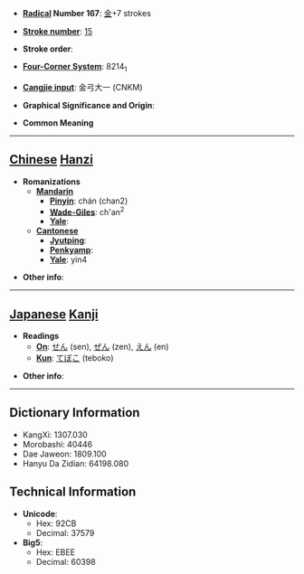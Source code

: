 * '''[[Wiktionary:Chinese radical index| Radical]] Number 167''': [[Wiktionary:Chinese radical index 金|金]]+7 strokes

* '''[[Wiktionary:Chinese total strokes index|Stroke number]]''': [[Wiktionary:Chinese total strokes index 15|15]]

* '''Stroke order''': 

* '''[[Wiktionary:Chinese four corner index|Four-Corner System]]''': 8214<sub>1</sub>

* '''[[Wiktionary:Chinese Cangjie index|Cangjie input]]''': 金弓大一 (CNKM)

* '''Graphical Significance and Origin''': 

* '''Common Meaning'''

----

== [[Chinese]] [[Hanzi]] ==

* '''Romanizations'''
** '''[[Mandarin]]'''
*** '''[[Pinyin]]''': chán (chan2)
*** '''[[Wade-Giles]]''': ch'an<sup>2</sup>
*** '''[[Yale]]''': 
** '''[[Cantonese]]'''
*** '''[[Jyutping]]''':
*** '''[[Penkyamp]]''': 
*** '''[[Yale]]''': yin4

* '''Other info''': 

----

== [[Japanese]] [[Kanji]] ==

* '''Readings'''
** '''[[On]]''': [[せん]] (sen), [[ぜん]] (zen), [[えん]] (en)
** '''[[Kun]]''': [[てぼこ]] (teboko)

* '''Other info''':  

----

== Dictionary Information ==

* KangXi: 1307.030
* Morobashi: 40446
* Dae Jaweon: 1809.100
* Hanyu Da Zidian: 64198.080

== Technical Information ==

* '''Unicode''':
** Hex: 92CB
** Decimal: 37579
* '''Big5''':
** Hex: EBEE
** Decimal: 60398